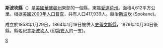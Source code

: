 <!--[[File:Map_of_Washington_highlighting_Spokane_County.svg|right]]-->
{{Infobox U.S. County|
 county  = 斯波坎縣 |
 state = 華盛頓州 |
 en county  = Spokane County |
 en state = Washington |
 seal =  |
 map = Map of Washington highlighting Spokane County.svg |
 map size = 225 |
 founded = 1858年1月29日及 <br />1879年10月30日 |
 seat = [[斯波坎_(華盛頓州)|斯波坎]] | 
 area = 4,612 [[km²|km²]] (1,781 [[square_mile|mi²]]) |
 area land = 4,568 km² (1,764 mi²) |
 area water = 44 km² (17 mi²) |
 area percentage = 0.96% |
 census yr = 2006|
 pop = 446,706 [http://www.census.gov/popest/counties/tables/CO-EST2006-01-53.xls] |
 density = 92 |
 web = www.spokanecounty.org |
|}}
'''斯波坎縣'''（{{lang-en|Spokane County}}）是[[美國|美國]][[華盛頓州|華盛頓州]]東部的一個縣，東臨[[愛達荷州|愛達荷州]]。面積4,612平方公里。根据[[美國2000年人口普查|美國2000年人口普查]]，共有人口417,939人。縣治[[斯波坎_(華盛頓州)|斯波坎]] (Spokane)。

成立於1858年1月29日，1864年1月19日被併入[[史蒂文斯縣_(華盛頓州)|史蒂文斯縣]]，1879年10月30日後縣。縣名紀念[[斯波坎人|斯波坎人]] ([[印第安人|印第安人]]的一支)。
{{Washington}}

[[Category:华盛顿州行政区划|S]]